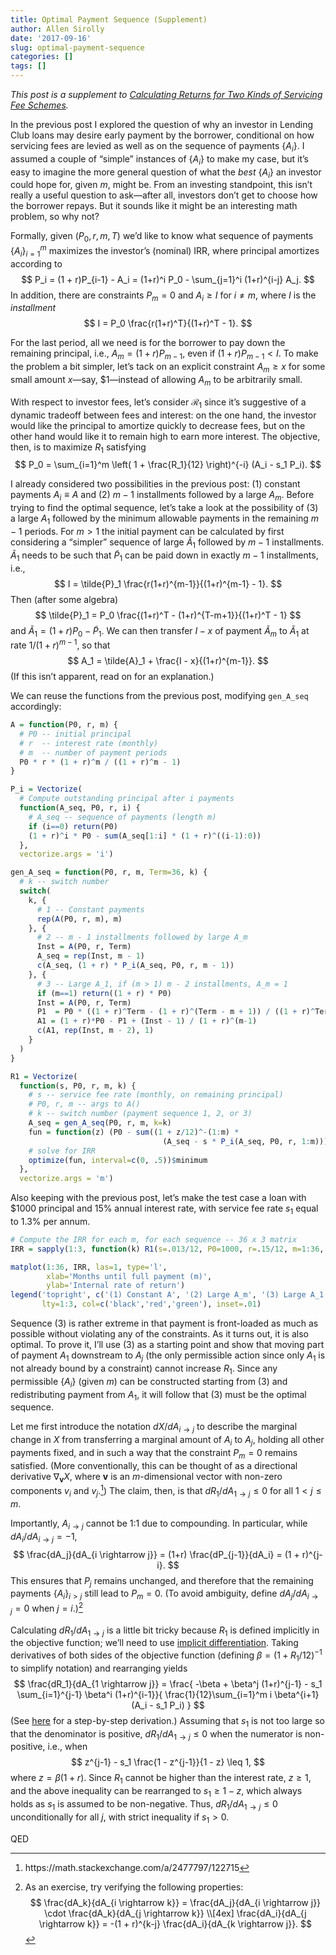 ```yaml
---
title: Optimal Payment Sequence (Supplement)
author: Allen Sirolly
date: '2017-09-16'
slug: optimal-payment-sequence
categories: []
tags: []
---
```


_This post is a supplement to [Calculating Returns for Two Kinds of Servicing Fee Schemes](https://sirallen.name/blog/calculating-returns-for-two-kinds-of-servicing-fee-schemes-supplement/)._

In the previous post I explored the question of why an investor in Lending Club loans may desire early payment by the borrower, conditional on how servicing fees are levied as well as on the sequence of payments $\{A_i\}$. I assumed a couple of "simple" instances of $\{A_i\}$ to make my case, but it's easy to imagine the more general question of what the _best_ $\{A_i\}$ an investor could hope for, given $m$, might be. From an investing standpoint, this isn't really a useful question to ask---after all, investors don't get to choose how the borrower repays. But it sounds like it might be an interesting math problem, so why not?

Formally, given $(P_0, r, m, T)$ we'd like to know what sequence of payments $\{A_i\}_{i=1}^m$ maximizes the investor's (nominal) IRR, where principal amortizes according to
$$
P_i = (1 + r)P_{i-1} - A_i = (1+r)^i P_0 - \sum_{j=1}^i (1+r)^{i-j} A_j.
$$
In addition, there are constraints $P_m = 0$ and $A_i \geq I$ for $i \neq m$, where $I$ is the _installment_
$$
I = P_0 \frac{r(1+r)^T}{(1+r)^T - 1}.
$$

For the last period, all we need is for the borrower to pay down the remaining principal, i.e., $A_m = (1 + r)P_{m-1}$, even if $(1+r)P_{m-1} < I$. To make the problem a bit simpler, let's tack on an explicit constraint $A_m \geq x$ for some small amount $x$---say, \$1---instead of allowing $A_m$ to be arbitrarily small.

With respect to investor fees, let's consider $\mathcal{R}_1$ since it's suggestive of a dynamic tradeoff between fees and interest: on the one hand, the investor would like the principal to amortize quickly to decrease fees, but on the other hand would like it to remain high to earn more interest. The objective, then, is to maximize $R_1$ satisfying
$$
P_0 = \sum_{i=1}^m \left( 1 + \frac{R_1}{12} \right)^{-i} (A_i - s_1 P_i).
$$

I already considered two possibilities in the previous post: (1) constant payments $A_i \equiv A$ and (2) $m-1$ installments followed by a large $A_m$. Before trying to find the optimal sequence, let's take a look at the possibility of (3) a large $A_1$ followed by the minimum allowable payments in the remaining $m - 1$ periods. For $m > 1$ the initial payment can be calculated by first considering a "simpler" sequence of large $\tilde{A}_1$ followed by $m - 1$ installments. $\tilde{A}_1$ needs to be such that $\tilde{P}_1$ can be paid down in exactly $m - 1$ installments, i.e.,
$$
I = \tilde{P}_1 \frac{r(1+r)^{m-1}}{(1+r)^{m-1} - 1}.
$$
Then (after some algebra)
$$
\tilde{P}_1 = P_0 \frac{(1+r)^T - (1+r)^{T-m+1}}{(1+r)^T - 1}
$$
and $\tilde{A}_1 = (1+r)P_0 - \tilde{P}_1$. We can then transfer $I - x$ of payment $\tilde{A}_m$ to $\tilde{A}_1$ at rate $1/(1+r)^{m-1}$, so that
$$
A_1 = \tilde{A}_1 + \frac{I - x}{(1+r)^{m-1}}.
$$
(If this isn't apparent, read on for an explanation.)

We can reuse the functions from the previous post, modifying `gen_A_seq` accordingly:
```r
A = function(P0, r, m) {
  # P0 -- initial principal
  # r  -- interest rate (monthly)
  # m  -- number of payment periods
  P0 * r * (1 + r)^m / ((1 + r)^m - 1)
}

P_i = Vectorize(
  # Compute outstanding principal after i payments
  function(A_seq, P0, r, i) {
    # A_seq -- sequence of payments (length m)
    if (i==0) return(P0)
    (1 + r)^i * P0 - sum(A_seq[1:i] * (1 + r)^((i-1):0))
  },
  vectorize.args = 'i')

gen_A_seq = function(P0, r, m, Term=36, k) {
  # k -- switch number
  switch(
    k, {
      # 1 -- Constant payments
      rep(A(P0, r, m), m)
    }, {
      # 2 -- m - 1 installments followed by large A_m
      Inst = A(P0, r, Term)
      A_seq = rep(Inst, m - 1)
      c(A_seq, (1 + r) * P_i(A_seq, P0, r, m - 1))
    }, {
      # 3 -- Large A_1, if (m > 1) m - 2 installments, A_m = 1
      if (m==1) return((1 + r) * P0)
      Inst = A(P0, r, Term)
      P1  = P0 * ((1 + r)^Term - (1 + r)^(Term - m + 1)) / ((1 + r)^Term - 1)
      A1 = (1 + r)*P0 - P1 + (Inst - 1) / (1 + r)^(m-1)
      c(A1, rep(Inst, m - 2), 1)
    }
  )
}

R1 = Vectorize(
  function(s, P0, r, m, k) {
    # s -- service fee rate (monthly, on remaining principal)
    # P0, r, m -- args to A()
    # k -- switch number (payment sequence 1, 2, or 3)
    A_seq = gen_A_seq(P0, r, m, k=k)
    fun = function(z) (P0 - sum((1 + z/12)^-(1:m) *
                                  (A_seq - s * P_i(A_seq, P0, r, 1:m))))^2
    # solve for IRR
    optimize(fun, interval=c(0, .5))$minimum
  },
  vectorize.args = 'm')
```
Also keeping with the previous post, let's make the test case a loan with \$1000 principal and 15% annual interest rate, with service fee rate $s_1$ equal to 1.3% per annum.

```r
# Compute the IRR for each m, for each sequence -- 36 x 3 matrix
IRR = sapply(1:3, function(k) R1(s=.013/12, P0=1000, r=.15/12, m=1:36, k))

matplot(1:36, IRR, las=1, type='l',
        xlab='Months until full payment (m)',
        ylab='Internal rate of return')
legend('topright', c('(1) Constant A', '(2) Large A_m', '(3) Large A_1'),
       lty=1:3, col=c('black','red','green'), inset=.01)
```

Sequence (3) is rather extreme in that payment is front-loaded as much as possible without violating any of the constraints. As it turns out, it is also optimal. To prove it, I'll use (3) as a starting point and show that moving part of payment $A_1$ downstream to $A_j$ (the only permissible action since only $A_1$ is not already bound by a constraint) cannot increase $R_1$. Since any permissible $\{A_i\}$ (given $m$) can be constructed starting from (3) and redistributing payment from $A_1$, it will follow that (3) must be the optimal sequence.

Let me first introduce the notation $dX/dA_{i \rightarrow j}$ to describe the marginal change in $X$ from transferring a marginal amount of $A_i$ to $A_j$, holding all other payments fixed, and in such a way that the constraint $P_m = 0$ remains satisfied. (More conventionally, this can be thought of as a directional derivative $\nabla_\textbf{v} X$, where $\textbf{v}$ is an $m$-dimensional vector with non-zero components $v_i$ and $v_j$.^[https://math.stackexchange.com/a/2477797/122715]) The claim, then, is that $dR_1/dA_{1 \rightarrow j} \leq 0$ for all $1 < j \leq m$.

Importantly, $A_{i \rightarrow j}$ cannot be 1:1 due to compounding. In particular, while $dA_i/dA_{i \rightarrow j} = -1$,
$$
\frac{dA_j}{dA_{i \rightarrow j}} = (1+r) \frac{dP_{j-1}}{dA_i} = (1 + r)^{j-i}.
$$
This ensures that $P_j$ remains unchanged, and therefore that the remaining payments $\{A_i\}_{i > j}$ still lead to $P_m = 0$. (To avoid ambiguity, define $dA_j/dA_{i \rightarrow j} = 0$ when $j=i$.)^[As an exercise, try verifying the following properties:
$$
\frac{dA_k}{dA_{i \rightarrow k}} = \frac{dA_j}{dA_{i \rightarrow j}} \cdot \frac{dA_k}{dA_{j \rightarrow k}} \\[4ex]
\frac{dA_i}{dA_{j \rightarrow k}} = -(1 + r)^{k-j} \frac{dA_i}{dA_{k \rightarrow j}}.
$$
]

Calculating $dR_1/dA_{1 \rightarrow j}$ is a little bit tricky because $R_1$ is defined implicitly in the objective function; we'll need to use [implicit differentiation](https://www.khanacademy.org/math/ap-calculus-ab/ab-derivatives-advanced/ab-implicit-diff/v/implicit-differentiation-1). Taking derivatives of both sides of the objective function (defining $\beta = (1 + R_1/12)^{-1}$ to simplify notation) and rearranging yields
$$
\frac{dR_1}{dA_{1 \rightarrow j}} = \frac{
-\beta + \beta^j (1+r)^{j-1} - s_1 \sum_{i=1}^{j-1} \beta^i (1+r)^{i-1}}{
\frac{1}{12}\sum_{i=1}^m i \beta^{i+1} (A_i - s_1 P_i)
}
$$
(See [here](https://www.dropbox.com/s/x73wr3fxsxgdo1w/optimal-payment-sequence.pdf?raw=1) for a step-by-step derivation.) Assuming that $s_1$ is not too large so that the denominator is positive, $dR_1/dA_{1 \rightarrow j} \leq 0$ when the numerator is non-positive, i.e., when
$$
z^{j-1} - s_1 \frac{1 - z^{j-1}}{1 - z} \leq 1,
$$
where $z = \beta(1+r)$. Since $R_1$ cannot be higher than the interest rate, $z \geq 1$, and the above inequality can be rearranged to $s_1 \geq 1 - z$, which always holds as $s_1$ is assumed to be non-negative. Thus, $dR_1/dA_{1 \rightarrow j} \leq 0$ unconditionally for all $j$, with strict inequality if $s_1 > 0$.

QED

